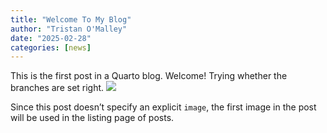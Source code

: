 ```yaml
---
title: "Welcome To My Blog"
author: "Tristan O'Malley"
date: "2025-02-28"
categories: [news]
---
```


This is the first post in a Quarto blog. Welcome!
Trying whether the branches are set right.
![](thumbnail.jpg)

Since this post doesn't specify an explicit `image`, the first image in the post will be used in the listing page of posts.
